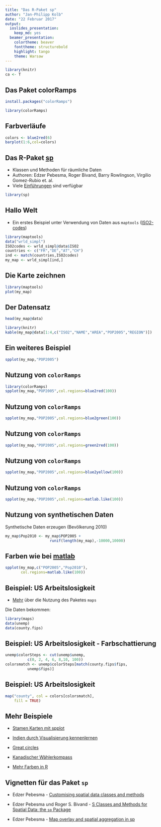 ```yaml
---
title: "Das R-Paket sp"
author: "Jan-Philipp Kolb"
date: "22 Februar 2017"
output: 
  ioslides_presentation: 
    keep_md: yes
  beamer_presentation: 
    colortheme: beaver
    fonttheme: structurebold
    highlight: tango
    theme: Warsaw
---
```



```r
library(knitr)
ca <- T
```


## Das Paket colorRamps


```r
install.packages("colorRamps")
```

```r
library(colorRamps)
```


## Farbverläufe


```r
colors <- blue2red(6)
barplot(1:6,col=colors)
```


## Das R-Paket [sp](https://cran.r-project.org/web/packages/sp/index.html)

- Klassen und Methoden für räumliche Daten
- Authoren: Edzer Pebesma, Roger Bivand, Barry Rowlingson, Virgilio Gomez-Rubio et. al.
- Viele [Einführungen](http://ifgi.uni-muenster.de/~epebe_01/Aufbaukurs/R/slides_R.pdf) sind verfügbar

```r
library(sp)
```

## Hallo Welt

- Ein erstes Beispiel unter Verwendung von Daten aus `maptools` ([ISO2-codes](http://en.wikipedia.org/wiki/ISO_3166-1_alpha-2))


```r
library(maptools)
data("wrld_simpl")
ISO2codes <- wrld_simpl@data$ISO2
countries <- c("FR","DE","AT","CH")
ind <- match(countries,ISO2codes)
my_map <- wrld_simpl[ind,]
```

## Die Karte zeichnen

```r
library(maptools)
plot(my_map)
```


## Der Datensatz

```r
head(my_map@data)
```


```r
library(knitr)
kable(my_map@data[1:4,c("ISO2","NAME","AREA","POP2005","REGION")])
```



## Ein weiteres Beispiel

```r
spplot(my_map,"POP2005")
```

## Nutzung von `colorRamps`

```r
library(colorRamps)
spplot(my_map,"POP2005",col.regions=blue2red(100))
```

## Nutzung von `colorRamps`

```r
spplot(my_map,"POP2005",col.regions=blue2green(100))
```

## Nutzung von `colorRamps`

```r
spplot(my_map,"POP2005",col.regions=green2red(100))
```

## Nutzung von `colorRamps`
```r
spplot(my_map,"POP2005",col.regions=blue2yellow(100))
```

## Nutzung von `colorRamps`
```r
spplot(my_map,"POP2005",col.regions=matlab.like(100))
```

## Nutzung von synthetischen Daten

Synthetische Daten erzeugen (Bevölkerung 2010)

```r
my_map$Pop2010 <- my_map$POP2005 + 
                    runif(length(my_map),-10000,10000)
```


## Farben wie bei [matlab](http://de.mathworks.com/products/matlab/)

```r
spplot(my_map,c("POP2005","Pop2010"),
       col.regions=matlab.like(100))
```




## Beispiel: US Arbeitslosigkeit 

- [Mehr](http://bcb.dfci.harvard.edu/~aedin/courses/R/CDC/maps.html) über die Nutzung des Paketes `maps`


Die Daten bekommen:

```r
library(maps)
data(unemp)
data(county.fips)
```


## Beispiel: US Arbeitslosigkeit - Farbschattierung

```r
unemp$colorSteps <- cut(unemp$unemp, 
          c(0, 2, 4, 6, 8,10, 100))
colorsmatch <- unemp$colorSteps[match(county.fips$fips, 
          unemp$fips)]
```


## Beispiel: US Arbeitslosigkeit

```r
map("county", col = colors[colorsmatch], 
    fill = TRUE)
```



## Mehr Beispiele 

- [Stamen Karten mit spplot](https://procomun.wordpress.com/2013/04/24/stamen-maps-with-spplot/)

- [Indien durch Visualisierung kennenlernen](http://justanotherdatablog.blogspot.de/2014/02/know-india-through-visualisations-1.html)

- [Great circles](https://procomun.wordpress.com/2011/05/20/great-circles/)

- [Kanadischer Wählerkompass](http://blog.revolutionanalytics.com/2011/12/vote-compass-visualizing-canadian-poll-results-with-r.html)

- [Mehr Farben in R](http://www.r-bloggers.com/using-the-new-viridis-colormap-in-r-thanks-to-simon-garnier/)

## Vignetten für das Paket `sp`

- Edzer Pebesma - [Customising spatial data classes and methods](https://cran.r-project.org/web/packages/sp/vignettes/csdacm.pdf)

- Edzer Pebesma und Roger S. Bivand - [S Classes and Methods for Spatial Data: the `sp` Package](https://cran.r-project.org/web/packages/sp/vignettes/intro_sp.pdf)

- Edzer Pebesma - [Map overlay and spatial aggregation in sp](https://cran.r-project.org/web/packages/sp/vignettes/over.pdf)

